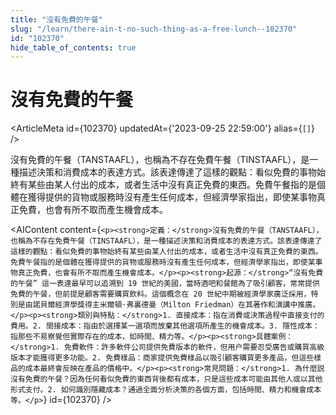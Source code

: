 ```yaml
---
title: "沒有免費的午餐"
slug: "/learn/there-ain-t-no-such-thing-as-a-free-lunch--102370"
id: "102370"
hide_table_of_contents: true
---
```



# 沒有免費的午餐

<ArticleMeta id={102370} updatedAt={'2023-09-25 22:59:00'} alias={`[]`} />
<div className='border-solid border-b border-t-0 my-4 border-[var(--ifm-color-gray-300)]' />

沒有免費的午餐（TANSTAAFL），也稱為不存在免費午餐（TINSTAAFL），是一種描述決策和消費成本的表達方式。該表達傳達了這樣的觀點：看似免費的事物始終有某些由某人付出的成本，或者生活中沒有真正免費的東西。免費午餐指的是個體在獲得提供的貨物或服務時沒有產生任何成本，但經濟學家指出，即使某事物真正免費，也會有所不取而產生機會成本。

<AIContent content={`<p><strong>定義：</strong>沒有免費的午餐（TANSTAAFL），也稱為不存在免費午餐（TINSTAAFL），是一種描述決策和消費成本的表達方式。該表達傳達了這樣的觀點：看似免費的事物始終有某些由某人付出的成本，或者生活中沒有真正免費的東西。免費午餐指的是個體在獲得提供的貨物或服務時沒有產生任何成本，但經濟學家指出，即使某事物真正免費，也會有所不取而產生機會成本。</p><p><strong>起源：</strong>“沒有免費的午餐” 這一表達最早可以追溯到 19 世紀的美國，當時酒吧和餐館為了吸引顧客，常常提供免費的午餐，但前提是顧客需要購買飲料。這個概念在 20 世紀中期被經濟學家廣泛採用，特別是由諾貝爾經濟學獎得主米爾頓·弗裏德曼（Milton Friedman）在其著作和演講中推廣。</p><p><strong>類別與特點：</strong>1. 直接成本：指在消費或決策過程中直接支付的費用。2. 間接成本：指由於選擇某一選項而放棄其他選項所產生的機會成本。3. 隱性成本：指那些不易察覺但實際存在的成本，如時間、精力等。</p><p><strong>具體案例：</strong>1. 免費軟件：許多軟件公司提供免費版本的軟件，但用户需要忍受廣告或購買高級版本才能獲得更多功能。2. 免費樣品：商家提供免費樣品以吸引顧客購買更多產品，但這些樣品的成本最終會反映在產品的價格中。</p><p><strong>常見問題：</strong>1. 為什麼説沒有免費的午餐？因為任何看似免費的東西背後都有成本，只是這些成本可能由其他人或以其他形式支付。2. 如何識別隱藏成本？通過全面分析決策的各個方面，包括時間、精力和機會成本等。</p>`} id={102370} />
